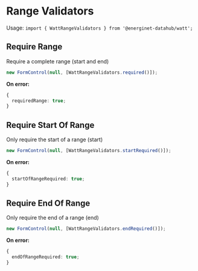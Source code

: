 <Meta title="Utils/Range Validators" />

# Range Validators

Usage: `import { WattRangeValidators } from '@energinet-datahub/watt';`

## Require Range

Require a complete range (start and end)

```ts
new FormControl(null, [WattRangeValidators.required()]);
```

**On error:**

```ts
{
  requiredRange: true;
}
```

## Require Start Of Range

Only require the start of a range (start)

```ts
new FormControl(null, [WattRangeValidators.startRequired()]);
```

**On error:**

```ts
{
  startOfRangeRequired: true;
}
```

## Require End Of Range

Only require the end of a range (end)

```ts
new FormControl(null, [WattRangeValidators.endRequired()]);
```

**On error:**

```ts
{
  endOfRangeRequired: true;
}
```
